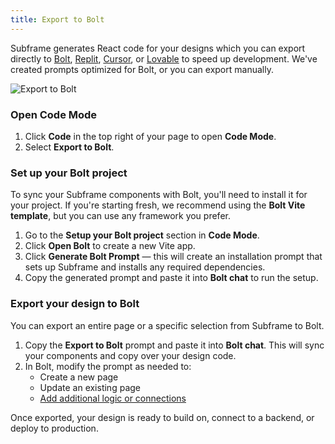 ```yaml
---
title: Export to Bolt
---
```


Subframe generates React code for your designs which you can export directly to [Bolt](/ai/export-to-bolt), [Replit](/ai/export-to-replit), [Cursor](/ai/export-to-cursor), or [Lovable](/ai/export-to-lovable) to speed up development. We've created prompts optimized for Bolt, or you can export manually.


![Export to Bolt](/images/export-to-bolt/export-to-bolt.png)

### Open Code Mode
1. Click **Code** in the top right of your page to open **Code Mode**.
2. Select **Export to Bolt**.

### Set up your Bolt project
To sync your Subframe components with Bolt, you'll need to install it for your project. If you're starting fresh, we recommend using the **Bolt Vite template**, but you can use any framework you prefer.

1. Go to the **Setup your Bolt project** section in **Code Mode**.
2. Click **Open Bolt** to create a new Vite app.
3. Click **Generate Bolt Prompt** — this will create an installation prompt that sets up Subframe and installs any required dependencies.
4. Copy the generated prompt and paste it into **Bolt chat** to run the setup.

### Export your design to Bolt
You can export an entire page or a specific selection from Subframe to Bolt.

1. Copy the **Export to Bolt** prompt and paste it into **Bolt chat**. This will sync your components and copy over your design code.
2. In Bolt, modify the prompt as needed to:
    * Create a new page
    * Update an existing page
    * [Add additional logic or connections](/developing/adding-business-logic)

Once exported, your design is ready to build on, connect to a backend, or deploy to production.
